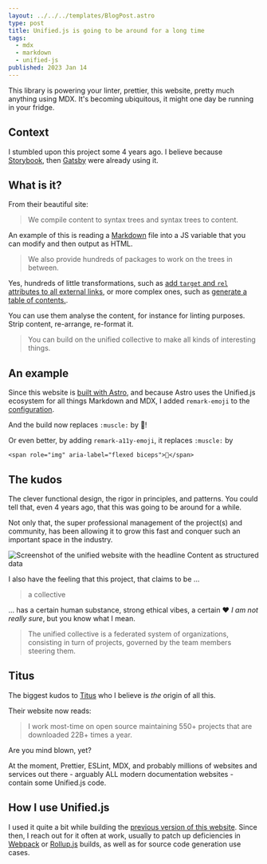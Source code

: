 ```yaml
---
layout: ../../../templates/BlogPost.astro
type: post
title: Unified.js is going to be around for a long time
tags:
  - mdx
  - markdown
  - unified-js
published: 2023 Jan 14
---
```


<Abstract>

This library is powering your linter, prettier, this website, pretty much anything using MDX. It's becoming ubiquitous, it might one day be running in your fridge.

</Abstract>

## Context

I stumbled upon this project some 4 years ago. I believe because [Storybook](https://storybook.js.org/), then [Gatsby](https://www.gatsbyjs.com/) were already using it.

## What is it?

From their beautiful site:

> We compile content to syntax trees and syntax trees to content.

An example of this is reading a [Markdown](/tags/markdown) file into a JS variable that you can modify and then output as HTML.

> We also provide hundreds of packages to work on the trees in between.

Yes, hundreds of little transformations, such as [add `target` and `rel` attributes to all external links](https://unifiedjs.com/explore/package/rehype-external-links/), or more complex ones, such as [generate a table of contents.](https://unifiedjs.com/explore/package/remark-toc/).

You can use them analyse the content, for instance for linting purposes. Strip content, re-arrange, re-format it.

> You can build on the unified collective to make all kinds of interesting things.

## An example

Since this website is [built with Astro](/posts/2023-01/building-my-website-with-astro-mdx-preact), and because Astro uses the Unified.js ecosystem for all things Markdown and MDX, I added `remark-emoji` to the [configuration](https://github.com/andrezero/andretorgal-site/blob/main/astro.config.mjs).

And the build now replaces `:muscle:` by 💪!

Or even better, by adding `remark-a11y-emoji`, it replaces `:muscle:` by

```
<span role="img" aria-label="flexed biceps">💪</span>
```

## The kudos

The clever functional design, the rigor in principles, and patterns. You could tell that, even 4 years ago, that this was going to be around for a while.

Not only that, the super professional management of the project(s) and community, has been allowing it to grow this fast and conquer such an important space in the industry.

![Screenshot of the unified website with the headline Content as structured data](./media/unified-js-website.png 'The unified-js-website is gorgeous')

I also have the feeling that this project, that claims to be ...

> a collective

... has a certain human substance, strong ethical vibes, a certain :heart: _I am not really sure_, but you know what I mean.

> The unified collective is a federated system of organizations, consisting in turn of projects, governed by the team members steering them.

## Titus

The biggest kudos to [Titus](https://wooorm.com/) who I believe is _the_ origin of all this.

Their website now reads:

> I work most-time on open source maintaining 550+ projects that are downloaded 22B+ times a year.

Are you mind blown, yet?

At the moment, Prettier, ESLint, MDX, and probably millions of websites and services out there - arguably ALL modern documentation websites - contain some Unified.js code.

## How I use Unified.js

I used it quite a bit while building the [previous version of this website](/posts/2023-01/saying-goodbye-to-my-react-static-website.md). Since then, I reach out for it often at work, usually to patch up deficiencies in [Webpack](https://webpack.js.org/) or [Rollup.js](https://rollupjs.org/) builds, as well as for source code generation use cases.
